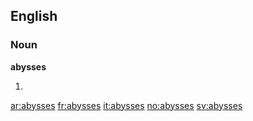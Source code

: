 ==English==

===Noun===
'''abysses'''

# {{plural of|[[abyss]]}}

[[ar:abysses]]
[[fr:abysses]]
[[it:abysses]]
[[no:abysses]]
[[sv:abysses]]